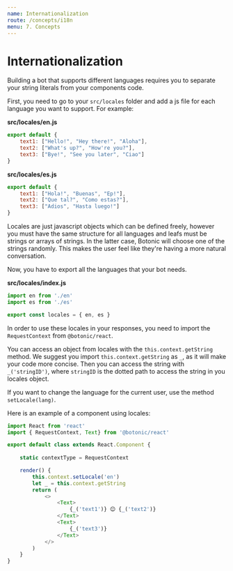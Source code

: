 ```yaml
---
name: Internationalization
route: /concepts/i18n
menu: 7. Concepts
---
```




# Internationalization

Building a bot that supports different languages requires you to separate your string literals from your components code.

First, you need to go to your `src/locales` folder and add a js file for each language you want to support. For example:

**src/locales/en.js**

```javascript
export default {
    text1: ["Hello!", "Hey there!", "Aloha"],
    text2: ["What's up?", "How're you?"],
    text3: ["Bye!", "See you later", "Ciao"]
}
```

**src/locales/es.js**

```javascript
export default {
    text1: ["Hola!", "Buenas", "Ep!"],
    text2: ["Que tal?", "Como estas?"],
    text3: ["Adios", "Hasta luego!"]
}
```

Locales are just javascript objects which can be defined freely, however you must have the same structure for all languages and leafs must be strings or arrays of strings. In the latter case, Botonic will choose one of the strings randomly. This makes the user feel like they're having a more natural conversation.

Now, you have to export all the languages that your bot needs.

**src/locales/index.js**

```javascript
import en from './en'
import es from './es'

export const locales = { en, es }
```

In order to use these locales in your responses, you need to import the `RequestContext` from `@botonic/react`. 

You can access an object from locales with the `this.context.getString` method. We suggest you import `this.context.getString` as `_`, as it will make your code more concise. Then you can access the string with `_('stringID')`, where `stringID` is the dotted path to access the string in you locales object.

If you want to change the language for the current user, use the method `setLocale(lang)`.

Here is an example of a component using locales:

```javascript
import React from 'react'
import { RequestContext, Text} from '@botonic/react'

export default class extends React.Component {
    
    static contextType = RequestContext

    render() {
        this.context.setLocale('en')
        let _ = this.context.getString
        return (
            <>
                <Text>
                    {_('text1')} 😊 {_('text2')}
                </Text>
                <Text>
                    {_('text3')}
                </Text>
            </>
        )
    }
}
```

<div style={{display:"flex", justifyContent:"space-between"}}>
  <PrevButton title="Human Handoff" href="/concepts/humanhandoff" />
  <NextButton title="NLU" href="/concepts/nlu" />
</div>